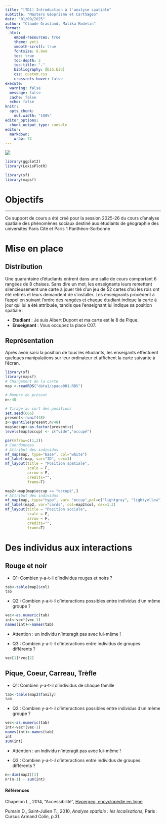 ```yaml
---
title: "[TD1] Introduction à l'analyse spatiale"
subtitle: "Masters Géoprisme et Carthageo"
date: "01/09/2025"
author: "Claude Grasland, Malika Madelin"
format:
  html:
    embed-resources: true
    theme: yeti
    smooth-scroll: true
    fontsize: 0.9em
    toc: true
    toc-depth: 2
    toc-title: "."
    bibliography: [bib.bib]
    css: custom.css
    crossrefs-hover: false
execute:
  warning: false
  message: false 
  cache: false   
  echo: false
knitr:
  opts_chunk:
    out.width: "100%"
editor_options: 
  chunk_output_type: console
editor: 
  markdown: 
    wrap: 72
---
```


![](img/DistAccess_header2.png)

```r
library(ggplot2)
library(LexisPlotR)

library(sf)
library(mapsf)
```




# Objectifs

-----------------------------------------------------------------------

::: {.callout-note title="A propos de ce document"}
Ce support de cours a été créé pour la session 2025-26 du cours d'analyse spatiale des phénomènes sociaux destiné aux étudiants de géographie des universités Paris Cité et Paris 1 Panthéon-Sorbonne
:::


# Mise en place

## Distribution 

Une quarantaine d'étudiants entrent dans une salle de cours comportant 6 rangées de 8 chaises. Sans dire un mot, les enseignants leurs remettent silencieusement une carte à jouer tiré d'un jeu de 52 cartes d'où les rois ont été retirés et leurs demandent de s'installer. Les enseignants procèdent à l'appel en suivant l'ordre des rangées et chaque étudiant indique la carte à jour qui lui a été attribuée, tandis que l'enseignant lui indique sa position spatiale :

- **Etudiant** : Je suis Albert Dupont et ma carte est le 8 de Pique.
- **Enseignant** : Vous occupez la place C07.

## Représentation

Après avoir saisi la position de tous les étudiants, les enseigants effectuent quelques manipulations sur leur ordinateur et affichent la carte suivante à l'écran. 

```r
library(sf)
library(mapsf)
# Chargement de la carte
map <-readRDS("data1/space001.RDS")

# Nombre de présent
n<-40

# Tirage au sort des positions
set.seed(666)
present<-runif(48)
z<-quantile(present,n/48)
map$occup<-as.factor(present<z)
levels(map$occup) <- c("vide","occupé")

par(mfrow=c(1,2))
# Coordonnées
# Attribut des individus
mf_map(map, type="base", col="white")
mf_label(map, var="ID", cex=1)
mf_layout(title = "Position spatiale", 
          scale = F,
          arrow = F, 
          credits="", 
          frame=T)

map2<-map[map$occup == "occupé",]
# Attribut des individus
mf_map(map, type="typo", var= "occup",pal=c("lightgray", "lightyellow"),leg_pos = NA)
mf_label(map2, var="cards", col=map2$col, cex=1.2)
mf_layout(title = "Position sociale", 
          scale = F,
          arrow = F, 
          credits="", 
          frame=T)
```




# Des individus aux interactions


## Rouge et noir

- Q1: Combien y-a-t-il d'individus rouges et noirs ?

```r
tab<-table(map2$col)
tab
```


- Q2 : Combien y-a-t-il d'interactions possibles entre individus d'un même groupe ?

```r
vec<-as.numeric(tab)
int<-vec*(vec-1)
names(int)<-names(tab)
```

- Attention : un individu n'interagit pas avec lui-même !


- Q3 : Combien y-a-t-il d'interactions entre individus de groupes différents ?

```r
vec[1]*vec[2]
```


## Pique, Coeur, Carreau, Trèfle


- Q1: Combien y-a-t-il d'individus de chaque famille

```r
tab<-table(map2$family)
tab
```


- Q2 : Combien y-a-t-il d'interactions possibles entre individus d'un même groupe ?

```r
vec<-as.numeric(tab)
int<-vec*(vec-1)
names(int)<-names(tab)
int
sum(int)
```

- Attention : un individu n'interagit pas avec lui-même !


- Q3 : Combien y-a-t-il d'interactions entre individus de groupes différents ?

```r
n<-dim(map2)[1]
n*(n-1) - sum(int)
```



#### Références {.unnumbered}

Chapelon L., 2014, "Accessibilité", [Hypergeo, encyclopédie en ligne](https://hypergeo.eu/accessibilite/){target="_blank"}

Pumain D., Saint-Julien T., 2010, *Analyse spatiale : les localisations*, Paris : Cursus Armand Colin, p.31.

::: {#refs}
:::





